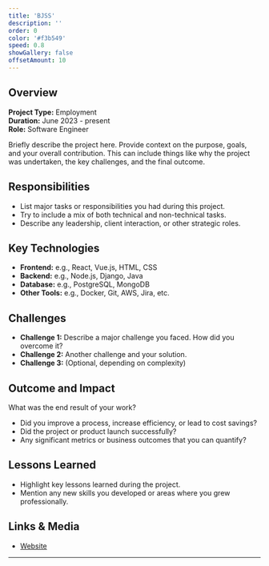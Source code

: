 ```yaml
---
title: 'BJSS'
description: ''
order: 0
color: '#f3b549'
speed: 0.8
showGallery: false
offsetAmount: 10
---
```




## Overview

**Project Type:** Employment  
**Duration:** June 2023 - present  
**Role:** Software Engineer  

Briefly describe the project here. Provide context on the purpose, goals, and your overall contribution. This can include things like why the project was undertaken, the key challenges, and the final outcome.

## Responsibilities

- List major tasks or responsibilities you had during this project.
- Try to include a mix of both technical and non-technical tasks.
- Describe any leadership, client interaction, or other strategic roles.

<ProfileImage />

## Key Technologies

- **Frontend:** e.g., React, Vue.js, HTML, CSS
- **Backend:** e.g., Node.js, Django, Java
- **Database:** e.g., PostgreSQL, MongoDB
- **Other Tools:** e.g., Docker, Git, AWS, Jira, etc.

## Challenges

- **Challenge 1:** Describe a major challenge you faced. How did you overcome it?  
- **Challenge 2:** Another challenge and your solution.  
- **Challenge 3:** (Optional, depending on complexity)

## Outcome and Impact

What was the end result of your work?  
- Did you improve a process, increase efficiency, or lead to cost savings?  
- Did the project or product launch successfully?  
- Any significant metrics or business outcomes that you can quantify?

## Lessons Learned

- Highlight key lessons learned during the project.
- Mention any new skills you developed or areas where you grew professionally.

## Links & Media

- [Website](https://www.bjss.com/)

---

